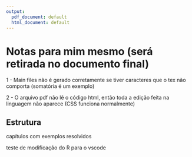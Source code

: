 ```yaml
---
output:
  pdf_document: default
  html_document: default
---
```


# Notas para mim mesmo (será retirada no documento final){-}

1 - Main files não é gerado corretamente se tiver caracteres que o tex não comporta (somatória é um exemplo)

2 - O arquivo pdf não lê o código html, então toda a edição feita na linguagem não aparece (CSS funciona normalmente)

## Estrutura{-}

capítulos com exemplos resolvidos

teste de modificação do R para o vscode

